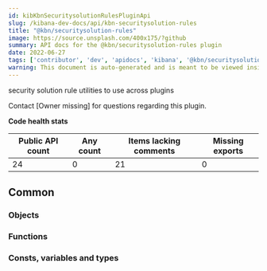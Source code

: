 ```yaml
---
id: kibKbnSecuritysolutionRulesPluginApi
slug: /kibana-dev-docs/api/kbn-securitysolution-rules
title: "@kbn/securitysolution-rules"
image: https://source.unsplash.com/400x175/?github
summary: API docs for the @kbn/securitysolution-rules plugin
date: 2022-06-27
tags: ['contributor', 'dev', 'apidocs', 'kibana', '@kbn/securitysolution-rules']
warning: This document is auto-generated and is meant to be viewed inside our experimental, new docs system. Reach out in #docs-engineering for more info.
---
```


security solution rule utilities to use across plugins

Contact [Owner missing] for questions regarding this plugin.

**Code health stats**

| Public API count  | Any count | Items lacking comments | Missing exports |
|-------------------|-----------|------------------------|-----------------|
| 24 | 0 | 21 | 0 |

## Common

### Objects
<DocDefinitionList data={kbnSecuritysolutionRulesObj.common.objects}/>

### Functions
<DocDefinitionList data={kbnSecuritysolutionRulesObj.common.functions}/>

### Consts, variables and types
<DocDefinitionList data={kbnSecuritysolutionRulesObj.common.misc}/>

